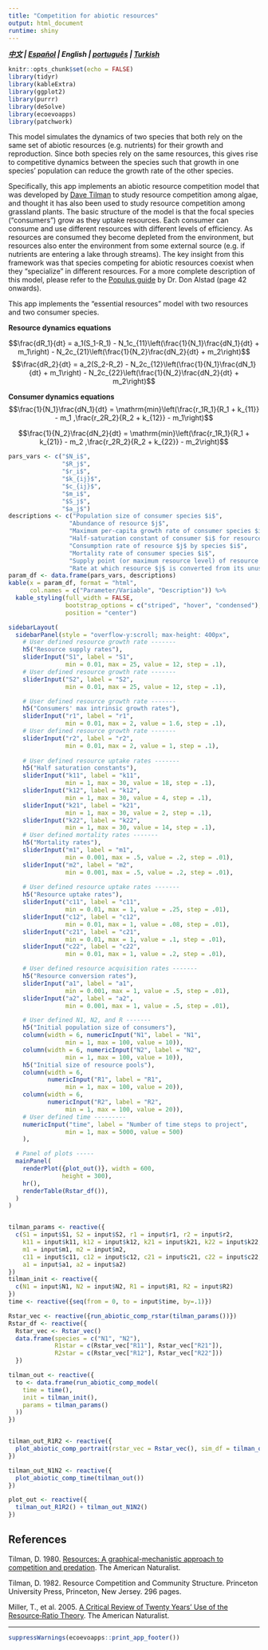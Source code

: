 ```yaml
---
title: "Competition for abiotic resources"
output: html_document
runtime: shiny
---
```


***[中文](https://ecoevoapps.shinyapps.io/abiotic_resource_competition_ch) |  [Español](https://ecoevoapps.shinyapps.io/abiotic_resource_competition_es) | English | [português](https://ecoevoapps.shinyapps.io/abiotic_resource_competition_pt) | [Turkish](https://ecoevoapps.shinyapps.io/abiotic_resource_competition_tr)  ***


```r
knitr::opts_chunk$set(echo = FALSE)
library(tidyr)
library(kableExtra)
library(ggplot2)
library(purrr)
library(deSolve)
library(ecoevoapps)
library(patchwork)
```

This model simulates the dynamics of two species that both rely on the same set of abiotic resources (e.g. nutrients) for their growth and reproduction. Since both species rely on the same resources, this gives rise to competitive dynamics between the species such that growth in one species' population can reduce the growth rate of the other species. 

Specifically, this app implements an abiotic resource competition model that was developed by [Dave Tilman](https://cbs.umn.edu/tilman-lab/davidtilman) to study resource competition among algae, and thought it has also been used to study resource competition among grassland plants. The basic structure of the model is that the focal species ("consumers") grow as they uptake resources. Each consumer can consume and use different resources with different levels of efficiency. As resources are consumed they become depleted from the environment, but resources also enter the environment from some external source (e.g. if nutrients are entering a lake through streams). The key insight from this framework was that species competing for abiotic resources coexist when they "specialize" in different resources. For a more complete description of this model, please refer to the [Populus guide](https://cbs.umn.edu/sites/cbs.umn.edu/files/public/downloads/PopulusHelp_e.pdf) by Dr. Don Alstad (page 42 onwards). 



This app implements the "essential resources" model with two resources and two consumer species. 

**Resource dynamics equations**  

$$\frac{dR_1}{dt} = a_1(S_1-R_1) - N_1c_{11}\left(\frac{1}{N_1}\frac{dN_1}{dt} + m_1\right) -  N_2c_{21}\left(\frac{1}{N_2}\frac{dN_2}{dt} + m_2\right)$$
$$\frac{dR_2}{dt} = a_2(S_2-R_2) - N_2c_{12}\left(\frac{1}{N_1}\frac{dN_1}{dt} + m_1\right) -  N_2c_{22}\left(\frac{1}{N_2}\frac{dN_2}{dt} + m_2\right)$$

**Consumer dynamics equations**  
$$\frac{1}{N_1}\frac{dN_1}{dt} = \mathrm{min}\left(\frac{r_1R_1}{R_1 + k_{11}} - m_1 ,\frac{r_2R_2}{R_2 + k_{12}} - m_1\right)$$

$$\frac{1}{N_2}\frac{dN_2}{dt} = \mathrm{min}\left(\frac{r_1R_1}{R_1 + k_{21}} - m_2 ,\frac{r_2R_2}{R_2 + k_{22}} - m_2\right)$$



```r
pars_vars <- c("$N_i$",
               "$R_j$",
               "$r_i$",
               "$k_{ij}$",
               "$c_{ij}$",
               "$m_i$",
               "$S_j$",
               "$a_j$")
descriptions <- c("Population size of consumer species $i$",
                 "Abundance of resource $j$",
                 "Maximum per-capita growth rate of consumer species $i$",
                 "Half-saturation constant of consumer $i$ for resource $j$ (i.e. the concentration of resource $j$ at which species $i$ grows at half of its maximum growth rate)",
                 "Consumption rate of resource $j$ by species $i$",
                 "Mortality rate of consumer species $i$",
                 "Supply point (or maximum resource level) of resource $j$",
                 "Rate at which resource $j$ is converted from its unusable to usable form")
param_df <- data.frame(pars_vars, descriptions)
kable(x = param_df, format = "html", 
      col.names = c("Parameter/Variable", "Description")) %>%
  kable_styling(full_width = FALSE, 
                bootstrap_options = c("striped", "hover", "condensed"),
                position = "center")
```



```r
sidebarLayout(
  sidebarPanel(style = "overflow-y:scroll; max-height: 400px",
    # User defined resource growth rate -------
    h5("Resource supply rates"),
    sliderInput("S1", label = "S1",
                min = 0.01, max = 25, value = 12, step = .1),
    # User defined resource growth rate -------
    sliderInput("S2", label = "S2",
                min = 0.01, max = 25, value = 12, step = .1),

    # User defined resource growth rate -------
    h5("Consumers' max intrinsic growth rates"),
    sliderInput("r1", label = "r1",
                min = 0.01, max = 2, value = 1.6, step = .1),
    # User defined resource growth rate -------
    sliderInput("r2", label = "r2",
                min = 0.01, max = 2, value = 1, step = .1),
    
    # User defined resource uptake rates -------
    h5("Half saturation constants"),
    sliderInput("k11", label = "k11",
                min = 1, max = 30, value = 18, step = .1),
    sliderInput("k12", label = "k12",
                min = 1, max = 30, value = 4, step = .1),
    sliderInput("k21", label = "k21",
                min = 1, max = 30, value = 2, step = .1),
    sliderInput("k22", label = "k22",
                min = 1, max = 30, value = 14, step = .1),
    # User defined mortality rates -------
    h5("Mortality rates"),
    sliderInput("m1", label = "m1",
                min = 0.001, max = .5, value = .2, step = .01),
    sliderInput("m2", label = "m2",
                min = 0.001, max = .5, value = .2, step = .01),
    
    # User defined resource uptake rates -------
    h5("Resource uptake rates"),
    sliderInput("c11", label = "c11",
                min = 0.01, max = 1, value = .25, step = .01),
    sliderInput("c12", label = "c12",
                min = 0.01, max = 1, value = .08, step = .01),
    sliderInput("c21", label = "c21",
                min = 0.01, max = 1, value = .1, step = .01),
    sliderInput("c22", label = "c22",
                min = 0.01, max = 1, value = .2, step = .01),

    # User defined resource acquisition rates -------
    h5("Resource conversion rates"),
    sliderInput("a1", label = "a1",
                min = 0.001, max = 1, value = .5, step = .01),
    sliderInput("a2", label = "a2",
                min = 0.001, max = 1, value = .5, step = .01),

    # User defined N1, N2, and R -------
    h5("Initial population size of consumers"),
    column(width = 6, numericInput("N1", label = "N1",
                min = 1, max = 100, value = 10)),
    column(width = 6, numericInput("N2", label = "N2",
                min = 1, max = 100, value = 10)),
    h5("Initial size of resource pools"),
    column(width = 6,
           numericInput("R1", label = "R1",
                min = 1, max = 100, value = 20)),
    column(width = 6,
           numericInput("R2", label = "R2",
                min = 1, max = 100, value = 20)),
    # User defined time ---------
    numericInput("time", label = "Number of time steps to project",
                min = 1, max = 5000, value = 500)
    ),

  # Panel of plots -----
  mainPanel(
    renderPlot({plot_out()}, width = 600,
               height = 300),
    hr(),
    renderTable(Rstar_df()),
  )
)


tilman_params <- reactive({
  c(S1 = input$S1, S2 = input$S2, r1 = input$r1, r2 = input$r2,
    k11 = input$k11, k12 = input$k12, k21 = input$k21, k22 = input$k22,
    m1 = input$m1, m2 = input$m2,
    c11 = input$c11, c12 = input$c12, c21 = input$c21, c22 = input$c22,
    a1 = input$a1, a2 = input$a2)
})
tilman_init <- reactive({
  c(N1 = input$N1, N2 = input$N2, R1 = input$R1, R2 = input$R2)
})
time <- reactive({seq(from = 0, to = input$time, by=.1)})

Rstar_vec <- reactive({run_abiotic_comp_rstar(tilman_params())})
Rstar_df <- reactive({
  Rstar_vec <- Rstar_vec()
  data.frame(species = c("N1", "N2"),
             R1star = c(Rstar_vec["R11"], Rstar_vec["R21"]),
             R2star = c(Rstar_vec["R12"], Rstar_vec["R22"]))
  })

tilman_out <- reactive({
  to <- data.frame(run_abiotic_comp_model(
    time = time(),
    init = tilman_init(),
    params = tilman_params()
  ))
})


tilman_out_R1R2 <- reactive({
  plot_abiotic_comp_portrait(rstar_vec = Rstar_vec(), sim_df = tilman_out())
})

tilman_out_N1N2 <- reactive({
  plot_abiotic_comp_time(tilman_out())
})

plot_out <- reactive({
  tilman_out_R1R2() + tilman_out_N1N2()
})


```


## References  

Tilman, D. 1980. [Resources: A graphical-mechanistic approach to competition and predation](http://max2.ese.u-psud.fr/epc/conservation/PDFs/HIPE/Tilman1980.pdf). The American Naturalist.

Tilman, D. 1982. Resource Competition and Community Structure. Princeton University Press, Princeton, New Jersey. 296 pages. 

Miller, T., et al. 2005. [A Critical Review of Twenty Years’ Use of the Resource‐Ratio Theory](https://www.jstor.org/stable/10.1086/428681?seq=1). The American Naturalist. 

-------------

```r
suppressWarnings(ecoevoapps::print_app_footer())
```
